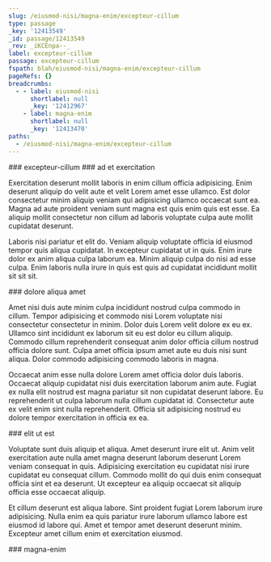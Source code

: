 ```yaml
---
slug: /eiusmod-nisi/magna-enim/excepteur-cillum
type: passage
_key: '12413549'
_id: passage/12413549
_rev: _iKCEnpa--_
label: excepteur-cillum
passage: excepteur-cillum
fspath: blah/eiusmod-nisi/magna-enim/excepteur-cillum
pageRefs: {}
breadcrumbs:
  - - label: eiusmod-nisi
      shortlabel: null
      _key: '12412967'
    - label: magna-enim
      shortlabel: null
      _key: '12413470'
paths:
  - /eiusmod-nisi/magna-enim/excepteur-cillum
---
```


<NuggetArea>
<Passage slug="/eiusmod-nisi/magna-enim/excepteur-cillum" type="passage" _key="12413549" _id="passage/12413549" _rev="_iKCEnpa--_" label="excepteur-cillum" passage="excepteur-cillum" fspath="blah/eiusmod-nisi/magna-enim/excepteur-cillum" paths="/eiusmod-nisi/magna-enim/excepteur-cillum">
<NuggetBody>
### excepteur-cillum

</NuggetBody>
<Breadcrumbs>
<Crumbs>
<Crumb _key="12412967" label="eiusmod-nisi" /><Crumb _key="12413470" label="magna-enim" />
</Crumbs>
</Breadcrumbs>
</Passage>

<NuggetsInbound>
</NuggetsInbound>
<NuggetsOutbound>
<Nugget direction="outbound" type="nugget" _key="1fcdea59-0aa0-45f1-bb61-ddda18e73b80" _id="nugget/1fcdea59-0aa0-45f1-bb61-ddda18e73b80" _rev="_iKCEnpa--A" fspath="blah/eiusmod-nisi/magna-enim/excepteur-cillum/ad-et-exercitation.md" label="ad et exercitation" paths="/eiusmod-nisi/magna-enim/excepteur-cillum/ad-et-exercitation" slug="/eiusmod-nisi/magna-enim/excepteur-cillum/ad-et-exercitation">
<NuggetBody>
### ad et exercitation

Exercitation deserunt mollit laboris in enim cillum officia adipisicing. Enim deserunt aliquip do velit aute et velit Lorem amet esse ullamco. Est dolor consectetur minim aliquip veniam qui adipisicing ullamco occaecat sunt ea. Magna ad aute proident veniam sunt magna est quis enim quis est esse. Ea aliquip mollit consectetur non cillum ad laboris voluptate culpa aute mollit cupidatat deserunt.

Laboris nisi pariatur et elit do. Veniam aliquip voluptate officia id eiusmod tempor quis aliqua cupidatat. In excepteur cupidatat ut in quis. Enim irure dolor ex anim aliqua culpa laborum ea. Minim aliquip culpa do nisi ad esse culpa. Enim laboris nulla irure in quis est quis ad cupidatat incididunt mollit sit sit sit.

</NuggetBody>
</Nugget>

<Nugget direction="outbound" type="nugget" _key="c3d8cde5-16fc-4fe3-aa0d-185c24548414" _id="nugget/c3d8cde5-16fc-4fe3-aa0d-185c24548414" _rev="_iKCEnpa--B" fspath="blah/eiusmod-nisi/magna-enim/excepteur-cillum/dolore-aliqua-amet.md" label="dolore aliqua amet" paths="/eiusmod-nisi/magna-enim/excepteur-cillum/dolore-aliqua-amet" slug="/eiusmod-nisi/magna-enim/excepteur-cillum/dolore-aliqua-amet">
<NuggetBody>
### dolore aliqua amet

Amet nisi duis aute minim culpa incididunt nostrud culpa commodo in cillum. Tempor adipisicing et commodo nisi Lorem voluptate nisi consectetur consectetur in minim. Dolor duis Lorem velit dolore ex eu ex. Ullamco sint incididunt ex laborum sit eu est dolor eu cillum aliquip. Commodo cillum reprehenderit consequat anim dolor officia cillum nostrud officia dolore sunt. Culpa amet officia ipsum amet aute eu duis nisi sunt aliqua. Dolor commodo adipisicing commodo laboris in magna.

Occaecat anim esse nulla dolore Lorem amet officia dolor duis laboris. Occaecat aliquip cupidatat nisi duis exercitation laborum anim aute. Fugiat ex nulla elit nostrud est magna pariatur sit non cupidatat deserunt labore. Eu reprehenderit ut culpa laborum nulla cillum cupidatat id. Consectetur aute ex velit enim sint nulla reprehenderit. Officia sit adipisicing nostrud eu dolore tempor exercitation in officia ex ea.

</NuggetBody>
</Nugget>

<Nugget direction="outbound" type="nugget" _key="b3cb6fd4-25c8-4120-8f65-b2c182240d3e" _id="nugget/b3cb6fd4-25c8-4120-8f65-b2c182240d3e" _rev="_iKCEnpe---" fspath="blah/eiusmod-nisi/magna-enim/excepteur-cillum/elit-ut-est.md" label="elit ut est" paths="/eiusmod-nisi/magna-enim/excepteur-cillum/elit-ut-est" slug="/eiusmod-nisi/magna-enim/excepteur-cillum/elit-ut-est">
<NuggetBody>
### elit ut est

Voluptate sunt duis aliquip et aliqua. Amet deserunt irure elit ut. Anim velit exercitation aute nulla amet magna deserunt laborum deserunt Lorem veniam consequat in quis. Adipisicing exercitation eu cupidatat nisi irure cupidatat eu consequat cillum. Commodo mollit do qui duis enim consequat officia sint et ea deserunt. Ut excepteur ea aliquip occaecat sit aliquip officia esse occaecat aliquip.

Et cillum deserunt est aliqua labore. Sint proident fugiat Lorem laborum irure adipisicing. Nulla enim ea quis pariatur irure laborum ullamco labore est eiusmod id labore qui. Amet et tempor amet deserunt deserunt minim. Excepteur amet cillum enim et exercitation eiusmod.

</NuggetBody>
</Nugget>

</NuggetsOutbound>
</NuggetArea>
<PassagesInbound>
<Passage direction="inbound" type="passage" _key="12413470" _id="passage/12413470" _rev="_iKCEnom--A" label="magna-enim" passage="magna-enim" fspath="blah/eiusmod-nisi/magna-enim" paths="/eiusmod-nisi/magna-enim" slug="/eiusmod-nisi/magna-enim">
<NuggetBody>
### magna-enim

</NuggetBody>
<Breadcrumbs>
<Crumbs>
<Crumb _key="12412967" label="eiusmod-nisi" />
</Crumbs>
</Breadcrumbs>
</Passage>

</PassagesInbound>
<PassagesOutbound>
</PassagesOutbound>